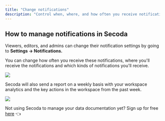 ```yaml
---
title: "Change notifications"
description: "Control when, where, and how often you receive notifications regarding the activity in your Secoda workspace."
---
```


## **How to manage notifications in Secoda**

Viewers, editors, and admins can change their notification settings by going to **Settings -> Notifications.** 

You can change how often you receive these notifications, where you'll receive the notifications and which kinds of notifications you'll receive. 

![](https://3544070331-files.gitbook.io/~/files/v0/b/gitbook-x-prod.appspot.com/o/spaces%2FqxbfBjqa19PllrcxgKxO%2Fuploads%2F5JC6YJ1xBoDeTix4vN3F%2FScreen%20Shot%202022-04-10%20at%2011.46.38%20AM.png?alt=media&token=a9cc2571-6019-4b72-804b-fd208b58f14e)

Secoda will also send a report on a weekly basis with your workspace analytics and the key actions in the workspace from the past week.

![](https://3544070331-files.gitbook.io/~/files/v0/b/gitbook-x-prod.appspot.com/o/spaces%2FqxbfBjqa19PllrcxgKxO%2Fuploads%2FBuRXdkjxScE4VN7Pbf4o%2FScreen%20Shot%202022-04-10%20at%2011.48.23%20AM.png?alt=media&token=1efc4b70-fa9f-4546-9ccd-324f263f432a)

Not using Secoda to manage your data documentation yet? Sign up for free [here](http://app.secoda.co/) 👈
